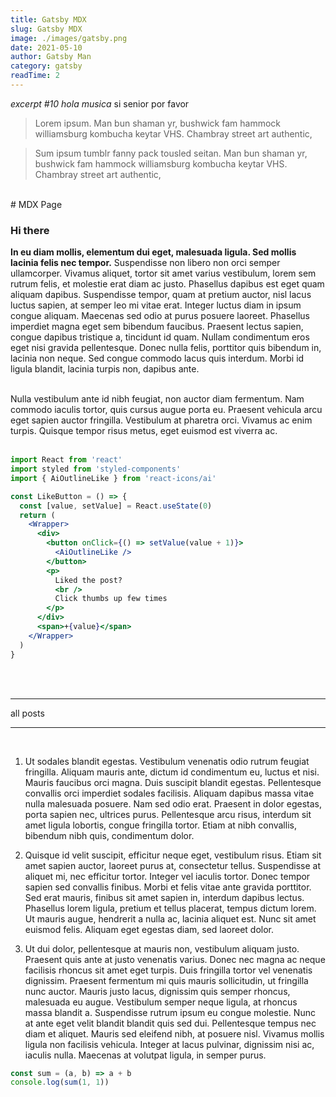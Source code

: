```yaml
---
title: Gatsby MDX
slug: Gatsby MDX
image: ./images/gatsby.png
date: 2021-05-10
author: Gatsby Man
category: gatsby
readTime: 2
---
```



_excerpt #10 hola musica_ si senior por favor

<blockquote>
  Lorem ipsum. Man bun shaman yr, bushwick fam hammock williamsburg kombucha
  keytar VHS. Chambray street art authentic,
</blockquote>

<blockquote display="info">
  Sum ipsum tumblr fanny pack tousled seitan. Man bun shaman yr, bushwick fam
  hammock williamsburg kombucha keytar VHS. Chambray street art authentic,
</blockquote>

<Hero showPerson />
<br /># MDX Page

<div className="nice-text">

<h3>Hi there</h3>

<FaInfo className="nice-text-icon" />

**In eu diam mollis, elementum dui eget, malesuada ligula. Sed mollis lacinia
felis nec tempor.** Suspendisse non libero non orci semper ullamcorper.
Vivamus aliquet, tortor sit amet varius vestibulum, lorem sem rutrum felis, et
molestie erat diam ac justo. Phasellus dapibus est eget quam aliquam dapibus.
Suspendisse tempor, quam at pretium auctor, nisl lacus luctus sapien, at
semper leo mi vitae erat. Integer luctus diam in ipsum congue aliquam.
Maecenas sed odio at purus posuere laoreet. Phasellus imperdiet magna eget sem
bibendum faucibus. Praesent lectus sapien, congue dapibus tristique a,
tincidunt id quam. Nullam condimentum eros eget nisi gravida pellentesque.
Donec nulla felis, porttitor quis bibendum in, lacinia non neque. Sed congue
commodo lacus quis interdum. Morbi id ligula blandit, lacinia turpis non,
dapibus ante.

</div>
<br />
 Nulla vestibulum ante id nibh feugiat, non auctor diam fermentum. Nam commodo iaculis tortor,
quis cursus augue porta eu. Praesent vehicula arcu eget sapien auctor fringilla. Vestibulum at pharetra orci.
Vivamus ac enim turpis. Quisque tempor risus metus, eget euismod est viverra ac.

<br />
<Counter />
<br />

<div className="code">

```jsx
import React from 'react'
import styled from 'styled-components'
import { AiOutlineLike } from 'react-icons/ai'

const LikeButton = () => {
  const [value, setValue] = React.useState(0)
  return (
    <Wrapper>
      <div>
        <button onClick={() => setValue(value + 1)}>
          <AiOutlineLike />
        </button>
        <p>
          Liked the post?
          <br />
          Click thumbs up few times
        </p>
      </div>
      <span>+{value}</span>
    </Wrapper>
  )
}
```

</div>
  <br />
  <LikeButton />
  <br />

---

<Link to="/posts" className="btn center-btn">
  all posts
</Link>

---

<br />

1. Ut sodales blandit egestas. Vestibulum venenatis odio rutrum feugiat fringilla. Aliquam mauris ante,
   dictum id condimentum eu, luctus et nisi. Mauris faucibus orci magna. Duis suscipit blandit egestas.
   Pellentesque convallis orci imperdiet sodales facilisis. Aliquam dapibus massa vitae nulla malesuada posuere.
   Nam sed odio erat. Praesent in dolor egestas, porta sapien nec, ultrices purus. Pellentesque arcu risus,
   interdum sit amet ligula lobortis, congue fringilla tortor. Etiam at nibh convallis, bibendum nibh quis,
   condimentum dolor.

2. Quisque id velit suscipit, efficitur neque eget, vestibulum risus. Etiam sit amet sapien auctor,
   laoreet purus at, consectetur tellus. Suspendisse at aliquet mi, nec efficitur tortor.
   Integer vel iaculis tortor. Donec tempor sapien sed convallis finibus. Morbi et felis vitae ante gravida porttitor.
   Sed erat mauris, finibus sit amet sapien in, interdum dapibus lectus. Phasellus lorem ligula,
   pretium et tellus placerat, tempus dictum lorem. Ut mauris augue, hendrerit a nulla ac, lacinia aliquet est.
   Nunc sit amet euismod felis. Aliquam eget egestas diam, sed laoreet dolor.

3. Ut dui dolor, pellentesque at mauris non, vestibulum aliquam justo. Praesent quis ante at justo
   venenatis varius. Donec nec magna ac neque facilisis rhoncus sit amet eget turpis. Duis fringilla
   tortor vel venenatis dignissim. Praesent fermentum mi quis mauris sollicitudin, ut fringilla nunc auctor.
   Mauris justo lacus, dignissim quis semper rhoncus, malesuada eu augue. Vestibulum semper neque ligula,
   at rhoncus massa blandit a. Suspendisse rutrum ipsum eu congue molestie. Nunc at ante eget velit blandit
   blandit quis sed dui. Pellentesque tempus nec diam et aliquet. Mauris sed eleifend nibh, at posuere nisl.
   Vivamus mollis ligula non facilisis vehicula. Integer at lacus pulvinar, dignissim nisi ac, iaculis nulla.
   Maecenas at volutpat ligula, in semper purus.

<div className="code">

```javascript
const sum = (a, b) => a + b
console.log(sum(1, 1))
```

</div>

